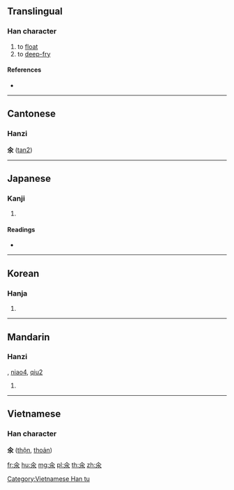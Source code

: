 {{also|尿}}
==Translingual==

===Han character===
{{Han char|rn=85|rad=水|as=02|sn=6|four=|canj=OE,XXOE|ids=⿱𠆢水}}

# to [[float]]
# to [[deep-fry]]

====References====
* {{Han ref|kx=0603.130|dkj=17100|dj=0997.080|hdz=31547.030|uh=6C3D|ud=27709}}

----

==Cantonese==

===Hanzi===
'''氽''' ([[tan2]])

----

==Japanese==

===Kanji===
{{ja-kanji|grade=|rs=水02}}

# {{defn|lang=ja|sort=水02}}

====Readings====
* {{ja-readings|on=[[とん]] (ton)|kun=[[うかべる]] (ukaberu)}}

----

==Korean==

===Hanja===
{{ko-hanja|hangeul=탄|eumhun=|rv=tan|mr=t'an|y=than}}

# {{defn|lang=ko|sort=水02}}

----

==Mandarin==

===Hanzi===
{{cmn-hanzi|pin=[[tǔn]] ([[tun3]])|wg=t'un<sup>3</sup>}}, [[niao4]], [[qiu2]]
# {{defn|lang=cmn|sort=水02}}

----

==Vietnamese==

===Han character===
'''氽''' ([[thộn]], [[thoản]])

[[Category:Vietnamese Han tu]]

[[fr:氽]]
[[hu:氽]]
[[mg:氽]]
[[pl:氽]]
[[th:氽]]
[[zh:氽]]